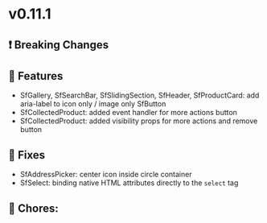 
<Meta title="Releases/v0.11.x - Latest Minor/v0.11.1 - Latest/Change log" />

# v0.11.1

## ❗ Breaking Changes


## 🚀 Features

- SfGallery, SfSearchBar, SfSlidingSection, SfHeader, SfProductCard: add aria-label to icon only / image only SfButton
- SfCollectedProduct: added event handler for more actions button
- SfCollectedProduct: added visibility props for more actions and remove button

## 🐛 Fixes

- SfAddressPicker: center icon inside circle container
- SfSelect: binding native HTML attributes directly to the `select` tag

## 🧹 Chores:


